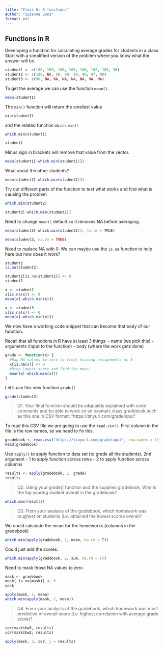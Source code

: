 ```yaml
---
title: "Class 6: R functions"
author: "Suzanne Enos"
format: pdf
---
```

## Functions in R
Developing a function for calculating average grades for students in a class.
Start with a simplified version of the problem where you know what the answer will be. 

```r
student1 <- c(100, 100, 100, 100, 100, 100, 100, 90)
student2 <- c(100, NA, 90, 90, 90, 90, 97, 80)
student3 <- c(90, NA, NA, NA, NA, NA, NA, NA)
```

To get the average we can use the function `mean()`.
```r
mean(student1)
```

The `min()` function will return the smallest value

```r
min(student1)
```

and the related function `which.min()`
```r
which.min(student1)
```

```r
student1
```

Minus sign in brackets will remove that value from the vector.

```r
mean(student1[-which.min(student1)])
```

What about the other students?

```r
mean(student2[-which.min(student2)])
```
Try out different parts of the function to test what works and find what is causing the problem
```r
which.min(student2)
```
```r
student2[-which.min(student2)]
```
Need to change `mean()` default so it removes NA before averaging.
```r
mean(student2[-which.min(student2)], na.rm = TRUE)
```

```r
mean(student3, na.rm = TRUE)
```

Need to replace NA with 0.
We can maybe use the `is.na` function to help here but how does it work?

```r
student2
is.na(student2)
```

```r
student2[is.na(student2)] <- 0
student2
```

```r
x <- student2
x[is.na(x)] <- 0
mean(x[-which.min(x)])
```

```r
x <- student3
x[is.na(x)] <- 0
mean(x[-which.min(x)])
```

We now have a working code snippet that can become that body of our function.

Recall that all functions in R have at least 3 things:
- name (we pick this)
- arguments (input to the function)
- body (where the work gets done)

```r
grade <- function(x) {
  #Map NA values to zero to treat missing assignments as 0
  x[is.na(x)] <- 0
  #Drop lowest score and find the mean
  mean(x[-which.min(x)])
}
```

Let's use this new function `grade()`

```r
grade(student3)
```
> Q1. Your final function should be adquately explained with code comments and be able to work on an example class gradebook such as this one in CSV format: “https://tinyurl.com/gradeinput” 

To read this CSV file we are going to use the `read.csv()`.
First column in the file is the row names, so we need to fix this.
```r
gradebook <- read.csv("https://tinyurl.com/gradeinput", row.names = 1)
head(gradebook)
```

Use `apply()` to apply function to data set (to grade all the students). 
2nd argument
- 1 to apply function across rows
- 2 to apply function across columns

```r
results <- apply(gradebook, 1, grade)
results
```

> Q2. Using your grade() function and the supplied gradebook, Who is the top scoring student overall in the gradebook?

```r
which.max(results)
```

> Q3. From your analysis of the gradebook, which homework was toughest on students (i.e. obtained the lowest scores overall?

We could calculate the mean for the homeworks (columns in the gradebook)
```r
which.min(apply(gradebook, 2, mean, na.rm = T))
```

Could just add the scores.
```r
which.min(apply(gradebook, 2, sum, na.rm = T))
```

Need to mask those NA values to zero

```r
mask <- gradebook
mask[ is.na(mask)] <- 0
mask
```
```r
apply(mask, 2, mean)
which.min(apply(mask, 2, mean))
```

> Q4. From your analysis of the gradebook, which homework was most predictive of overall score (i.e. highest correlation with average grade score)?

```r
cor(mask$hw5, results)
cor(mask$hw2, results)
```

```r
apply(mask, 2, cor, y = results)
```
